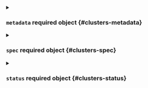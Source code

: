 

<PartialKind />


<PartialApiVersion />



<details className="config-field" data-expandable="true">
<summary>

### `metadata` <span className="config-field-required" data-required="true">required</span> <span className="config-field-type">object</span> <span className="config-field-default"></span> <span className="config-field-enum"></span> {#clusters-metadata}



</summary>

<PartialMetadatareference />


</details>



<details className="config-field" data-expandable="true">
<summary>

### `spec` <span className="config-field-required" data-required="true">required</span> <span className="config-field-type">object</span> <span className="config-field-default"></span> <span className="config-field-enum"></span> {#clusters-spec}



</summary>

<PartialSpecreference />


</details>



<details className="config-field" data-expandable="true">
<summary>

### `status` <span className="config-field-required" data-required="true">required</span> <span className="config-field-type">object</span> <span className="config-field-default"></span> <span className="config-field-enum"></span> {#clusters-status}



</summary>

<PartialStatusreference />


</details>
